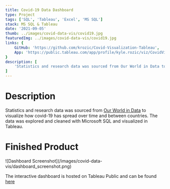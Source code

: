 ```yaml
---
title: Covid-19 Data Dashboard
type: Project
tags: ['SQL', 'Tableau', 'Excel', 'MS SQL']
stack: MS SQL & Tableau
date: '2021-09-05'
thumb: ../images/covid-data-vis/covid19.jpg
featuredImg: ../images/covid-data-vis/covid19.jpg
links: {
	GitHub: 'https://github.com/krozic/Covid-Visualization-Tableau',
	App: 'https://public.tableau.com/app/profile/kyle.rozic/viz/CovidVisualization_16319417831480/Dashboard1?publish=yes'
}
description: [
	'Statistics and research data was sourced from Our World in Data to visualize how covid-19 has spread over time and between countries. The data was explored and cleaned with Microsoft SQL and visualized in Tableau.'
]
---
```


# Description

Statistics and research data was sourced from [Our World in Data](https://ourworldindata.org/covid-deaths) to visualize how covid-19 has spread over time and between countries. The data was explored and cleaned with Microsoft SQL and visualized in Tableau.

# Finished Product

<div id='image'>
	![Dashboard Screenshot](/images/covid-data-vis/dashboard_screenshot.png)
</div>

The interactive dashboard is hosted on Tableau Public and can be found [here](https://public.tableau.com/app/profile/kyle.rozic/viz/CovidVisualization_16319417831480/Dashboard1?publish=yes)